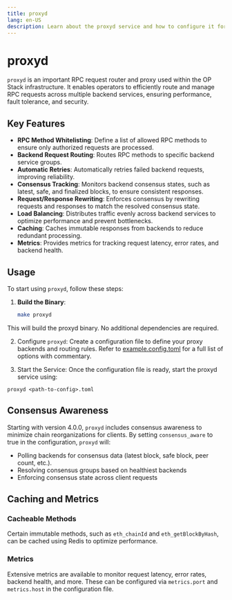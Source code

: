 ```yaml
---
title: proxyd
lang: en-US
description: Learn about the proxyd service and how to configure it for use in the OP Stack.
---
```


# proxyd

`proxyd` is an important RPC request router and proxy used within the OP Stack infrastructure. It enables operators to efficiently route and manage RPC requests across multiple backend services, ensuring performance, fault tolerance, and security.

## Key Features

*   **RPC Method Whitelisting**: Define a list of allowed RPC methods to ensure only authorized requests are processed.
*   **Backend Request Routing**: Routes RPC methods to specific backend service groups.
*   **Automatic Retries**: Automatically retries failed backend requests, improving reliability.
*   **Consensus Tracking**: Monitors backend consensus states, such as latest, safe, and finalized blocks, to ensure consistent responses.
*   **Request/Response Rewriting**: Enforces consensus by rewriting requests and responses to match the resolved consensus state.
*   **Load Balancing**: Distributes traffic evenly across backend services to optimize performance and prevent bottlenecks.
*   **Caching**: Caches immutable responses from backends to reduce redundant processing.
*   **Metrics**: Provides metrics for tracking request latency, error rates, and backend health.

## Usage

To start using `proxyd`, follow these steps:

1.  **Build the Binary**:
    ```bash
    make proxyd  
    ```

This will build the proxyd binary. No additional dependencies are required.

2.  Configure `proxyd`: Create a configuration file to define your proxy backends and routing rules. Refer to [example.config.toml](https://github.com/ethereum-optimism/infra/blob/main/proxyd/example.config.toml) for a full list of options with commentary.

3.  Start the Service: Once the configuration file is ready, start the proxyd service using:

```
proxyd <path-to-config>.toml
```

## Consensus Awareness

Starting with version 4.0.0, `proxyd` includes consensus awareness to minimize chain reorganizations for clients. By setting `consensus_aware` to true in the configuration, `proxyd` will:

*   Polling backends for consensus data (latest block, safe block, peer count, etc.).
*   Resolving consensus groups based on healthiest backends
*   Enforcing consensus state across client requests

## Caching and Metrics

### Cacheable Methods
Certain immutable methods, such as `eth_chainId` and `eth_getBlockByHash`, can be cached using Redis to optimize performance.

### Metrics
 Extensive metrics are available to monitor request latency, error rates, backend health, and more. These can be configured via `metrics.port` and `metrics.host` in the configuration file.
 
